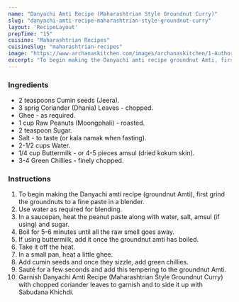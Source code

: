 ---
name: "Danyachi Amti Recipe (Maharashtrian Style Groundnut Curry)"
slug: "danyachi-amti-recipe-maharashtrian-style-groundnut-curry"
layout: 'RecipeLayout'
prepTime: "15"
cuisine: "Maharashtrian Recipes"
cuisineSlug: "maharashtrian-recipes"
image: "https://www.archanaskitchen.com/images/archanaskitchen/1-Author/Madhuli_Ajay/Danyachi_Amti_Maharashtrian_style_groundnut_curry.jpg"
excerpt: "To begin making the Danyachi amti recipe groundnut Amti, first grind the groundnuts to a fine paste in a blender"
---

### Ingredients

- 2 teaspoons Cumin seeds (Jeera).
- 3 sprig Coriander (Dhania) Leaves - chopped.
- Ghee - as required.
- 1 cup Raw Peanuts (Moongphali) - roasted.
- 2 teaspoon Sugar.
- Salt - to taste (or kala namak when fasting).
- 2-1/2 cups Water.
- 1/4 cup Buttermilk - or 4-5 pieces amsul (dried kokum skin).
- 3-4 Green Chillies - finely chopped.

### Instructions

1. To begin making the Danyachi amti recipe (groundnut Amti), first grind the groundnuts to a fine paste in a blender.
1. Use water as required for blending.
1. In a saucepan, heat the peanut paste along with water, salt, amsul (if using) and sugar.
1. Boil for 5-6 minutes until all the raw smell goes away.
1. If using buttermilk, add it once the groundnut amti has boiled.
1. Take it off the heat.
1. In a small pan, heat a little ghee.
1. Add cumin seeds and once they sizzle, add green chillies.
1. Sauté for a few seconds and add this tempering to the groundnut Amti.
1. Garnish Danyachi Amti Recipe (Maharashtrian Style Groundnut Curry) with chopped coriander leaves to garnish and to side it up with Sabudana Khichdi.
